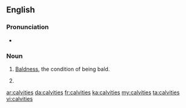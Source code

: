 ==English==
===Pronunciation===
*{{IPA|/ˈkælvɪtiz/}}

===Noun===
{{en-noun|-}}

# {{uncountable}} [[bald|Baldness]], the condition of being bald.
# {{plural of|[[calvity]]}}

[[ar:calvities]]
[[da:calvities]]
[[fr:calvities]]
[[ka:calvities]]
[[my:calvities]]
[[ta:calvities]]
[[vi:calvities]]